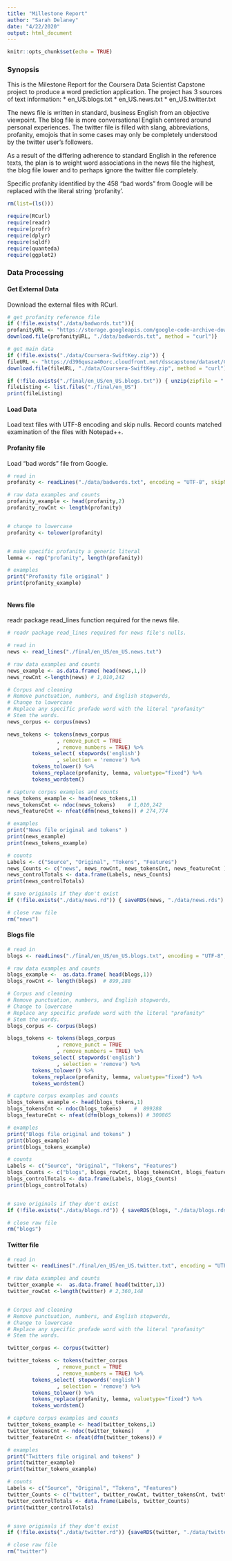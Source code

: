 ```yaml
---
title: "Millestone Report"
author: "Sarah Delaney"
date: "4/22/2020"
output: html_document
---
```


```r
knitr::opts_chunk$set(echo = TRUE)
```


### Synopsis
This is the Milestone Report for the Coursera Data Scientist Capstone project to produce a word prediction application. The project has 3 sources of text information: 
* en_US.blogs.txt
* en_US.news.txt
* en_US.twitter.txt

The news file is written in standard, business English from an objective viewpoint. The blog file is more conversational English centered around personal experiences. The twitter file is filled with slang, abbreviations, profanity, emojois that in some cases may only be completely understood by the twitter user's followers. 

As a result of the differing adherence to standard English in the reference texts, the plan is to weight word associations in the news file the highest, the blog file lower and to perhaps ignore the twitter file completely. 

Specific profanity identified by the 458 "bad words" from Google will be replaced with the literal string 'profanity'.



```r
rm(list=(ls()))

require(RCurl)
require(readr)
require(profr)
require(dplyr)
require(sqldf)
require(quanteda)
require(ggplot2)

```

### Data Processing

####  Get External Data 
Download the external files with RCurl. 

```r

# get profanity reference file
if (!file.exists("./data/badwords.txt")){ 
profanityURL <- "https://storage.googleapis.com/google-code-archive-downloads/v2/code.google.com/badwordslist/badwords.txt"
download.file(profanityURL, "./data/badwords.txt", method = "curl")}

# get main data
if (!file.exists("./data/Coursera-SwiftKey.zip")) { 
fileURL <- "https://d396qusza40orc.cloudfront.net/dsscapstone/dataset/Coursera-SwiftKey.zip"
download.file(fileURL, "./data/Coursera-SwiftKey.zip", method = "curl")}

if (!file.exists("./final/en_US/en_US.blogs.txt")) { unzip(zipfile = "./data/Coursera-SwiftKey.zip")}
fileListing <- list.files("./final/en_US")
print(fileListing)  


```


####  Load Data 
Load text files with UTF-8 encoding and skip nulls. 
Record counts matched examination of the files with Notepad++.

#### Profanity file 
Load "bad words" file from Google.

```r
# read in
profanity <- readLines("./data/badwords.txt", encoding = "UTF-8", skipNul = TRUE,  warn = FALSE)

# raw data examples and counts 
profanity_example <- head(profanity,2)
profanity_rowCnt <- length(profanity) 


# change to lowercase
profanity <- tolower(profanity)


# make specific profanity a generic literal
lemma <- rep("profanity", length(profanity))

# examples
print("Profanity file original" )
print(profanity_example)



```



#### News file
readr package read_lines function required for the news file.

```r
# readr package read_lines required for news file's nulls.

# read in
news <- read_lines("./final/en_US/en_US.news.txt")

# raw data examples and counts 
news_example <- as.data.frame( head(news,1,))
news_rowCnt <-length(news) # 1,010,242

# Corpus and cleaning
# Remove punctuation, numbers, and English stopwords, 
# Change to lowercase
# Replace any specific profade word with the literal "profanity"
# Stem the words.
news_corpus <- corpus(news)

news_tokens <- tokens(news_corpus
                , remove_punct = TRUE 
                , remove_numbers = TRUE) %>% 
        tokens_select( stopwords('english')
                , selection = 'remove') %>%
        tokens_tolower() %>%
        tokens_replace(profanity, lemma, valuetype="fixed") %>%
        tokens_wordstem() 

# capture corpus examples and counts
news_tokens_example <- head(news_tokens,1)
news_tokensCnt <- ndoc(news_tokens)    # 1,010,242    
news_featureCnt <- nfeat(dfm(news_tokens)) # 274,774

# examples
print("News file original and tokens" )
print(news_example)
print(news_tokens_example)

# counts
Labels <- c("Source", "Original", "Tokens", "Features")
news_Counts <- c("news", news_rowCnt, news_tokensCnt, news_featureCnt )
news_controlTotals <- data.frame(Labels, news_Counts)
print(news_controlTotals)

# save originals if they don't exist
if (!file.exists("./data/news.rd")) { saveRDS(news, "./data/news.rds") }

# close raw file
rm("news")

```
#### Blogs file
```r

# read in
blogs <- readLines("./final/en_US/en_US.blogs.txt", encoding = "UTF-8", skipNul = TRUE) 

# raw data examples and counts
blogs_example <-  as.data.frame( head(blogs,1))
blogs_rowCnt <- length(blogs)  # 899,288

# Corpus and cleaning
# Remove punctuation, numbers, and English stopwords, 
# Change to lowercase
# Replace any specific profade word with the literal "profanity"
# Stem the words.
blogs_corpus <- corpus(blogs)

blogs_tokens <- tokens(blogs_corpus
                , remove_punct = TRUE 
                , remove_numbers = TRUE) %>% 
        tokens_select( stopwords('english')
                , selection = 'remove') %>%
        tokens_tolower() %>%
        tokens_replace(profanity, lemma, valuetype="fixed") %>%
        tokens_wordstem() 

# capture corpus examples and counts
blogs_tokens_example <- head(blogs_tokens,1)  
blogs_tokensCnt <- ndoc(blogs_tokens)    #  899288   
blogs_featureCnt <- nfeat(dfm(blogs_tokens)) # 300865

# examples
print("Blogs file original and tokens" )
print(blogs_example)
print(blogs_tokens_example)

# counts
Labels <- c("Source", "Original", "Tokens", "Features")
blogs_Counts <- c("blogs", blogs_rowCnt, blogs_tokensCnt, blogs_featureCnt )
blogs_controlTotals <- data.frame(Labels, blogs_Counts)
print(blogs_controlTotals)


# save originals if they don't exist
if (!file.exists("./data/blogs.rd")) { saveRDS(blogs, "./data/blogs.rds")}

# close raw file
rm("blogs")


```



#### Twitter file
```r

# read in
twitter <- readLines("./final/en_US/en_US.twitter.txt", encoding = "UTF-8", skipNul = TRUE)   

# raw data examples and counts
twitter_example <-  as.data.frame( head(twitter,1))
twitter_rowCnt <-length(twitter) # 2,360,148


# Corpus and cleaning
# Remove punctuation, numbers, and English stopwords, 
# Change to lowercase
# Replace any specific profade word with the literal "profanity"
# Stem the words.

twitter_corpus <- corpus(twitter)                

twitter_tokens <- tokens(twitter_corpus
                , remove_punct = TRUE 
                , remove_numbers = TRUE) %>% 
        tokens_select( stopwords('english')
                , selection = 'remove') %>%
        tokens_tolower() %>%
        tokens_replace(profanity, lemma, valuetype="fixed") %>%
        tokens_wordstem() 

# capture corpus examples and counts
twitter_tokens_example <- head(twitter_tokens,1)  
twitter_tokensCnt <- ndoc(twitter_tokens)    #     
twitter_featureCnt <- nfeat(dfm(twitter_tokens)) # 

# examples
print("Twitters file original and tokens" )
print(twitter_example)
print(twitter_tokens_example)

# counts
Labels <- c("Source", "Original", "Tokens", "Features")
twitter_Counts <- c("twitter", twitter_rowCnt, twitter_tokensCnt, twitter_featureCnt )
twitter_controlTotals <- data.frame(Labels, twitter_Counts)
print(twitter_controlTotals)


# save originals if they don't exist
if (!file.exists("./data/twitter.rd")) {saveRDS(twitter, "./data/twitter.rds") }

# close raw file
rm("twitter")

```














